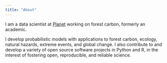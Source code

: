 ```yaml
---
title: "About"
---
```


I am a data scientist at [Planet](https://www.planet.com/) working on forest carbon, formerly an academic. 

I develop probabilistic models with applications to forest carbon, ecology, natural hazards, extreme events, and global change. 
I also contribute to and develop a variety of open source software projects in Python and R, in the interest of fostering open, reproducible, and reliable science. 
